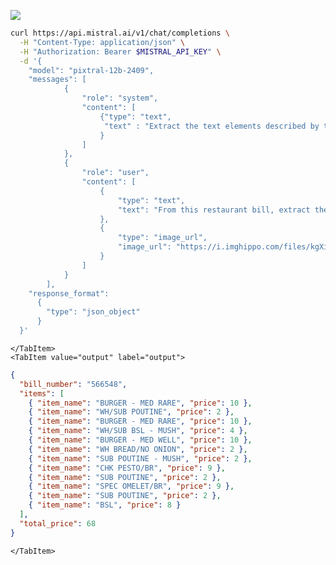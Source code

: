 
![](https://i.imghippo.com/files/kgXi81726851246.jpg)

<Tabs groupId="code">
    <TabItem value="curl" label="curl" default>

```bash
curl https://api.mistral.ai/v1/chat/completions \
  -H "Content-Type: application/json" \
  -H "Authorization: Bearer $MISTRAL_API_KEY" \
  -d '{
    "model": "pixtral-12b-2409",
    "messages": [
            {
                "role": "system",
                "content": [
                    {"type": "text",
                     "text" : "Extract the text elements described by the user from the picture, and return the result formatted as a json in the following format : {name_of_element : [value]}"
                    }
                ]
            },
            {
                "role": "user",
                "content": [
                    {
                        "type": "text",
                        "text": "From this restaurant bill, extract the bill number, item names and associated prices, and total price and return it as a string in a Json object"
                    },
                    {
                        "type": "image_url",
                        "image_url": "https://i.imghippo.com/files/kgXi81726851246.jpg"
                    }
                ]
            }
        ],
    "response_format":
      {
        "type": "json_object"
      }
  }'

```

    </TabItem>
    <TabItem value="output" label="output">

```json
{
  "bill_number": "566548",
  "items": [
    { "item_name": "BURGER - MED RARE", "price": 10 },
    { "item_name": "WH/SUB POUTINE", "price": 2 },
    { "item_name": "BURGER - MED RARE", "price": 10 },
    { "item_name": "WH/SUB BSL - MUSH", "price": 4 },
    { "item_name": "BURGER - MED WELL", "price": 10 },
    { "item_name": "WH BREAD/NO ONION", "price": 2 },
    { "item_name": "SUB POUTINE - MUSH", "price": 2 },
    { "item_name": "CHK PESTO/BR", "price": 9 },
    { "item_name": "SUB POUTINE", "price": 2 },
    { "item_name": "SPEC OMELET/BR", "price": 9 },
    { "item_name": "SUB POUTINE", "price": 2 },
    { "item_name": "BSL", "price": 8 }
  ],
  "total_price": 68
}
```

    </TabItem>
</Tabs>